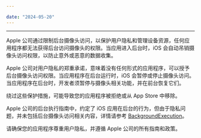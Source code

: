 ```yaml
---

date: "2024-05-20"
---
```


<Title>为什么应用在后台时，不支持打开摄像头？</Title>


---
<Warning title="注意">


Apple 公司通过限制后台摄像头访问，以保护用户隐私和管理设备资源，任何应用程序都无法获得后台访问摄像头的权限。当应用进入后台时，iOS 会自动吊销摄像头访问权限，以防止意外或恶意的数据收集。

</Warning>



Apple 公司对用户隐私的郑重承诺，意味着没有任何形式的应用程序，可以授予后台摄像头访问权限。当应用程序在后台运行时，iOS 会暂停或停止摄像头访问。当应用程序在后台时，开发者须暂停与摄像头相关功能，并在前台恢复它们。

<Warning title="注意">


绕过这些保护措施，可能导致您的应用程序被拒绝或从 App Store 中移除。 

</Warning>



Apple 公司的后台执行指南中，约定了 iOS 应用在后台的行为，但由于隐私问题，并未包括后台摄像头访问相关内容，详情请参考 [BackgroundExecution](https://developer.apple.com/documentation/uikit/app_and_environment/scenes/preparing_your_ui_to_run_in_the_background)。

请确保您的应用程序尊重用户隐私，并遵循 Apple 公司的所有指南和政策。
